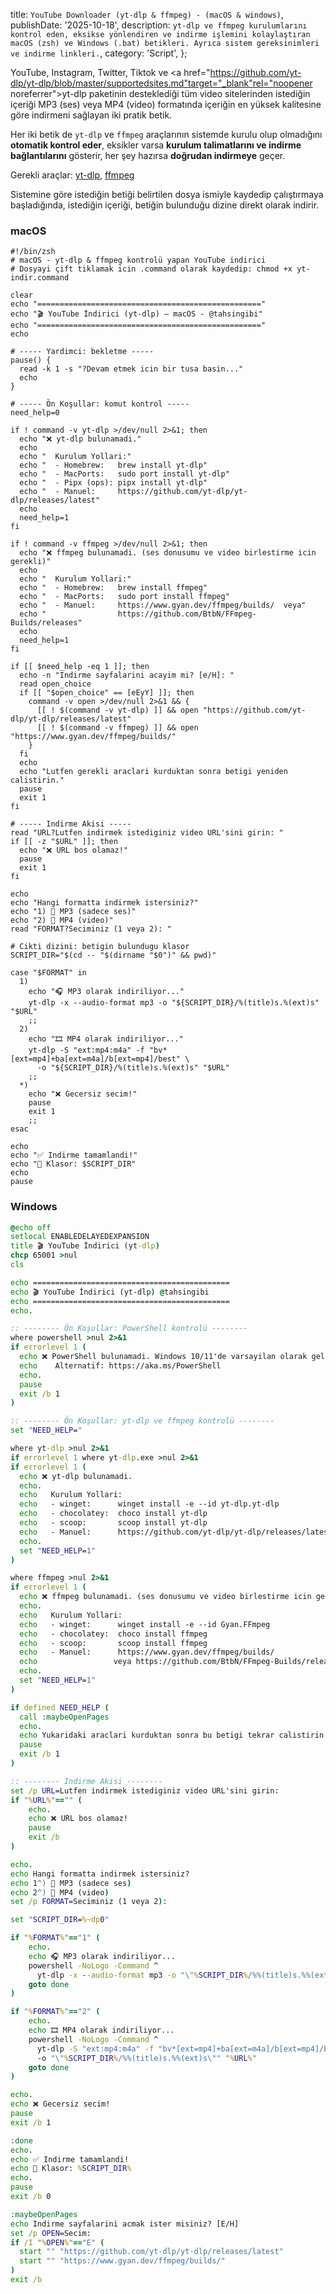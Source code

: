   title: `YouTube Downloader (yt-dlp & ffmpeg) - (macOS & windows)`,
  publishDate: '2025-10-18',
  description: `yt-dlp ve ffmpeg kurulumlarını kontrol eden, eksikse yönlendiren ve indirme işlemini kolaylaştıran macOS (zsh) ve Windows (.bat) betikleri. Ayrıca sistem gereksinimleri ve indirme linkleri.`,
  category: 'Script',
};

YouTube, Instagram, Twitter, Tiktok ve <a href="https://github.com/yt-dlp/yt-dlp/blob/master/supportedsites.md"target="_blank"rel="noopener noreferrer">yt-dlp paketinin desteklediği tüm video sitelerinden</a> istediğin içeriği MP3 (ses) veya MP4 (video) formatında içeriğin en yüksek kalitesine göre indirmeni sağlayan iki pratik betik.  

Her iki betik de `yt-dlp` ve `ffmpeg` araçlarının sistemde kurulu olup olmadığını **otomatik kontrol eder**, eksikler varsa **kurulum talimatlarını ve indirme bağlantılarını** gösterir, her şey hazırsa **doğrudan indirmeye** geçer.

Gerekli araçlar: 
<a href="https://github.com/yt-dlp/yt-dlp" target="_blank" rel="noopener noreferrer">yt-dlp</a>, 
<a href="https://www.ffmpeg.org/download.html" target="_blank" rel="noopener noreferrer">ffmpeg</a>

Sistemine göre istediğin betiği belirtilen dosya ismiyle kaydedip çalıştırmaya başladığında, istediğin içeriği, betiğin bulunduğu dizine direkt olarak indirir.


### macOS
```bat/filename=youtube.command
#!/bin/zsh
# macOS - yt-dlp & ffmpeg kontrolü yapan YouTube indirici
# Dosyayi çift tiklamak icin .command olarak kaydedip: chmod +x yt-indir.command

clear
echo "=================================================="
echo "🎬 YouTube İndirici (yt-dlp) — macOS - @tahsingibi"
echo "=================================================="
echo

# ----- Yardimci: bekletme -----
pause() {
  read -k 1 -s "?Devam etmek icin bir tusa basin..."
  echo
}

# ----- Ön Koşullar: komut kontrol -----
need_help=0

if ! command -v yt-dlp >/dev/null 2>&1; then
  echo "❌ yt-dlp bulunamadi."
  echo
  echo "  Kurulum Yollari:"
  echo "  - Homebrew:   brew install yt-dlp"
  echo "  - MacPorts:   sudo port install yt-dlp"
  echo "  - Pipx (ops): pipx install yt-dlp"
  echo "  - Manuel:     https://github.com/yt-dlp/yt-dlp/releases/latest"
  echo
  need_help=1
fi

if ! command -v ffmpeg >/dev/null 2>&1; then
  echo "❌ ffmpeg bulunamadi. (ses donusumu ve video birlestirme icin gerekli)"
  echo
  echo "  Kurulum Yollari:"
  echo "  - Homebrew:   brew install ffmpeg"
  echo "  - MacPorts:   sudo port install ffmpeg"
  echo "  - Manuel:     https://www.gyan.dev/ffmpeg/builds/  veya"
  echo "                https://github.com/BtbN/FFmpeg-Builds/releases"
  echo
  need_help=1
fi

if [[ $need_help -eq 1 ]]; then
  echo -n "Indirme sayfalarini acayim mi? [e/H]: "
  read open_choice
  if [[ "$open_choice" == [eEyY] ]]; then
    command -v open >/dev/null 2>&1 && {
      [[ ! $(command -v yt-dlp) ]] && open "https://github.com/yt-dlp/yt-dlp/releases/latest"
      [[ ! $(command -v ffmpeg) ]] && open "https://www.gyan.dev/ffmpeg/builds/"
    }
  fi
  echo
  echo "Lutfen gerekli araclari kurduktan sonra betigi yeniden calistirin."
  pause
  exit 1
fi

# ----- Indirme Akisi -----
read "URL?Lutfen indirmek istediginiz video URL'sini girin: "
if [[ -z "$URL" ]]; then
  echo "❌ URL bos olamaz!"
  pause
  exit 1
fi

echo
echo "Hangi formatta indirmek istersiniz?"
echo "1) 🎵 MP3 (sadece ses)"
echo "2) 🎥 MP4 (video)"
read "FORMAT?Seciminiz (1 veya 2): "

# Cikti dizini: betigin bulundugu klasor
SCRIPT_DIR="$(cd -- "$(dirname "$0")" && pwd)"

case "$FORMAT" in
  1)
    echo "🎧 MP3 olarak indiriliyor..."
    yt-dlp -x --audio-format mp3 -o "${SCRIPT_DIR}/%(title)s.%(ext)s" "$URL"
    ;;
  2)
    echo "🎞️ MP4 olarak indiriliyor..."
    yt-dlp -S "ext:mp4:m4a" -f "bv*[ext=mp4]+ba[ext=m4a]/b[ext=mp4]/best" \
      -o "${SCRIPT_DIR}/%(title)s.%(ext)s" "$URL"
    ;;
  *)
    echo "❌ Gecersiz secim!"
    pause
    exit 1
    ;;
esac

echo
echo "✅ Indirme tamamlandi!"
echo "📂 Klasor: $SCRIPT_DIR"
echo
pause
```

### Windows
```bat/filename=youtube.bat
@echo off
setlocal ENABLEDELAYEDEXPANSION
title 🎬 YouTube İndirici (yt-dlp)
chcp 65001 >nul
cls

echo ============================================
echo 🎬 YouTube İndirici (yt-dlp) @tahsingibi
echo ============================================
echo.

:: -------- Ön Koşullar: PowerShell kontrolü --------
where powershell >nul 2>&1
if errorlevel 1 (
  echo ❌ PowerShell bulunamadi. Windows 10/11'de varsayilan olarak gelir.
  echo    Alternatif: https://aka.ms/PowerShell
  echo.
  pause
  exit /b 1
)

:: -------- Ön Koşullar: yt-dlp ve ffmpeg kontrolü --------
set "NEED_HELP="

where yt-dlp >nul 2>&1
if errorlevel 1 where yt-dlp.exe >nul 2>&1
if errorlevel 1 (
  echo ❌ yt-dlp bulunamadi.
  echo.
  echo   Kurulum Yollari:
  echo   - winget:      winget install -e --id yt-dlp.yt-dlp
  echo   - chocolatey:  choco install yt-dlp
  echo   - scoop:       scoop install yt-dlp
  echo   - Manuel:      https://github.com/yt-dlp/yt-dlp/releases/latest
  echo.
  set "NEED_HELP=1"
)

where ffmpeg >nul 2>&1
if errorlevel 1 (
  echo ❌ ffmpeg bulunamadi. (ses donusumu ve video birlestirme icin gerekli)
  echo.
  echo   Kurulum Yollari:
  echo   - winget:      winget install -e --id Gyan.FFmpeg
  echo   - chocolatey:  choco install ffmpeg
  echo   - scoop:       scoop install ffmpeg
  echo   - Manuel:      https://www.gyan.dev/ffmpeg/builds/
  echo                 veya https://github.com/BtbN/FFmpeg-Builds/releases
  echo.
  set "NEED_HELP=1"
)

if defined NEED_HELP (
  call :maybeOpenPages
  echo.
  echo Yukaridaki araclari kurduktan sonra bu betigi tekrar calistirin.
  pause
  exit /b 1
)

:: -------- Indirme Akisi --------
set /p URL=Lutfen indirmek istediginiz video URL'sini girin: 
if "%URL%"=="" (
    echo.
    echo ❌ URL bos olamaz!
    pause
    exit /b
)

echo.
echo Hangi formatta indirmek istersiniz?
echo 1^) 🎵 MP3 (sadece ses)
echo 2^) 🎥 MP4 (video)
set /p FORMAT=Seciminiz (1 veya 2): 

set "SCRIPT_DIR=%~dp0"

if "%FORMAT%"=="1" (
    echo.
    echo 🎧 MP3 olarak indiriliyor...
    powershell -NoLogo -Command ^
      yt-dlp -x --audio-format mp3 -o "\"%SCRIPT_DIR%/%%(title)s.%%(ext)s\"" "%URL%"
    goto done
)

if "%FORMAT%"=="2" (
    echo.
    echo 🎞️ MP4 olarak indiriliyor...
    powershell -NoLogo -Command ^
      yt-dlp -S "ext:mp4:m4a" -f "bv*[ext=mp4]+ba[ext=m4a]/b[ext=mp4]/best" ^
      -o "\"%SCRIPT_DIR%/%%(title)s.%%(ext)s\"" "%URL%"
    goto done
)

echo.
echo ❌ Gecersiz secim!
pause
exit /b 1

:done
echo.
echo ✅ Indirme tamamlandi!
echo 📂 Klasor: %SCRIPT_DIR%
echo.
pause
exit /b 0

:maybeOpenPages
echo Indirme sayfalarini acmak ister misiniz? [E/H]
set /p OPEN=Secim: 
if /I "%OPEN%"=="E" (
  start "" "https://github.com/yt-dlp/yt-dlp/releases/latest"
  start "" "https://www.gyan.dev/ffmpeg/builds/"
)
exit /b
```
